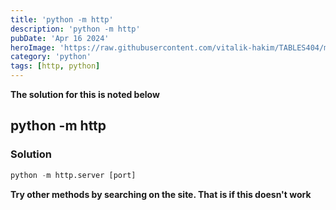 ```yaml
---
title: 'python -m http'
description: 'python -m http'
pubDate: 'Apr 16 2024'
heroImage: 'https://raw.githubusercontent.com/vitalik-hakim/TABLES404/main/error_b/python.jpg'
category: 'python'
tags: [http, python]
---
```


**The solution for this is noted below**

## python -m http

### Solution

```python
python -m http.server [port]
```

**Try other methods by searching on the site. That is if this doesn't work**
